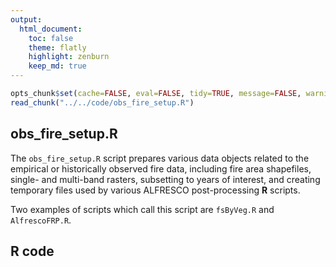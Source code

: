 ```yaml
---
output:
  html_document:
    toc: false
    theme: flatly
    highlight: zenburn
    keep_md: true
---
```


```r
opts_chunk$set(cache=FALSE, eval=FALSE, tidy=TRUE, message=FALSE, warning=FALSE)
read_chunk("../../code/obs_fire_setup.R")
```

##
##
## obs_fire_setup.R

The `obs_fire_setup.R` script prepares various data objects related to the empirical or historically observed fire data,
including fire area shapefiles, single- and multi-band rasters, subsetting to years of interest,
and creating temporary files used by various ALFRESCO post-processing **R** scripts.

Two examples of scripts which call this script are `fsByVeg.R` and `AlfrescoFRP.R`.

## R code

```r
```
